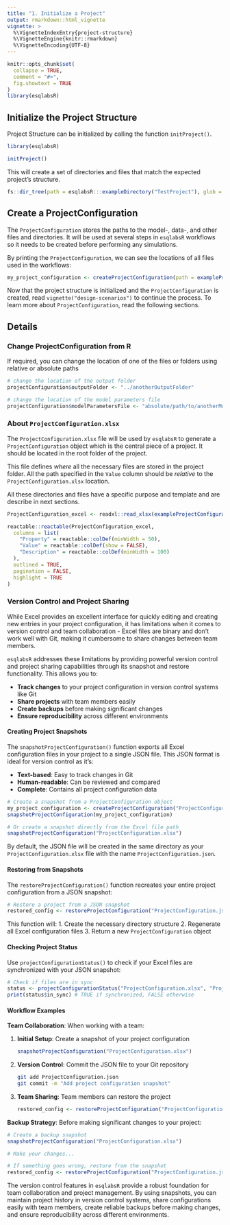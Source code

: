 ```yaml
---
title: "1. Initialize a Project"
output: rmarkdown::html_vignette
vignette: >
  %\VignetteIndexEntry{project-structure}
  %\VignetteEngine{knitr::rmarkdown}
  %\VignetteEncoding{UTF-8}
---
```


```r
knitr::opts_chunk$set(
  collapse = TRUE,
  comment = "#>",
  fig.showtext = TRUE
)
library(esqlabsR)
```


## Initialize the Project Structure

Project Structure can be initialized by calling the function `initProject()`.

```r
library(esqlabsR)

initProject()
```

This will create a set of directories and files that match the expected project's 
structure.


```r
fs::dir_tree(path = esqlabsR:::exampleDirectory("TestProject"), glob = "*.md|*.R", invert = TRUE)
```
## Create a ProjectConfiguration

The `ProjectConfiguration` stores the paths to the model-, data-, and other files
and directories. It will be used at several steps in `esqlabsR` workflows so it 
needs to be created before performing any simulations.

By printing the `ProjectConfiguration`, we can see the locations of all files 
used in the workflows:

```r
my_project_configuration <- createProjectConfiguration(path = exampleProjectConfigurationPath())
```

Now that the project structure is initialized and the `ProjectConfiguration` is 
created, read `vignette("design-scenarios")` to continue the process.
To learn more about `ProjectConfiguration`, read the following sections.

## Details

### Change ProjectConfiguration from R

If required, you can change the location of one of the files or folders using relative or absolute paths

```r
# change the location of the output folder
projectConfiguration$outputFolder <- "../anotherOutputFolder"

# change the location of the model parameters file
projectConfiguration$modelParametersFile <- "absolute/path/to/anotherModelParameters.xlsx"
```


### About `ProjectConfiguration.xlsx`

The `ProjectConfiguration.xlsx` file will be used by `esqlabsR` to generate a
`ProjectConfiguration` object which is the central piece of a project. It should 
be located in the root folder of the project.

This file defines *where* all the necessary files are stored in the project 
folder. All the path specified in the `Value` column should be *relative* to the
`ProjectConfiguration.xlsx` location.

All these directories and files have a specific purpose and template and are 
describe in next sections.

```r
ProjectConfiguration_excel <- readxl::read_xlsx(exampleProjectConfigurationPath())

reactable::reactable(ProjectConfiguration_excel,
  columns = list(
    "Property" = reactable::colDef(minWidth = 50),
    "Value" = reactable::colDef(show = FALSE),
    "Description" = reactable::colDef(minWidth = 100)
  ),
  outlined = TRUE,
  pagination = FALSE,
  highlight = TRUE
)
```

### Version Control and Project Sharing

While Excel provides an excellent interface for quickly editing and creating new entries in your project configuration, it has limitations when it comes to version control and team collaboration - Excel files are binary and don't work well with Git, making it cumbersome to share changes between team members.

`esqlabsR` addresses these limitations by providing powerful version control and project sharing capabilities through its snapshot and restore functionality. This allows you to:

- **Track changes** to your project configuration in version control systems like Git
- **Share projects** with team members easily
- **Create backups** before making significant changes
- **Ensure reproducibility** across different environments

#### Creating Project Snapshots

The `snapshotProjectConfiguration()` function exports all Excel configuration files in your project to a single JSON file. This JSON format is ideal for version control as it's:

- **Text-based**: Easy to track changes in Git
- **Human-readable**: Can be reviewed and compared
- **Complete**: Contains all project configuration data

```r
# Create a snapshot from a ProjectConfiguration object
my_project_configuration <- createProjectConfiguration("ProjectConfiguration.xlsx")
snapshotProjectConfiguration(my_project_configuration)

# Or create a snapshot directly from the Excel file path
snapshotProjectConfiguration("ProjectConfiguration.xlsx")
```

By default, the JSON file will be created in the same directory as your `ProjectConfiguration.xlsx` file with the name `ProjectConfiguration.json`.

#### Restoring from Snapshots

The `restoreProjectConfiguration()` function recreates your entire project configuration from a JSON snapshot:

```r
# Restore a project from a JSON snapshot
restored_config <- restoreProjectConfiguration("ProjectConfiguration.json")
```

This function will:
1. Create the necessary directory structure
2. Regenerate all Excel configuration files
3. Return a new `ProjectConfiguration` object

#### Checking Project Status

Use `projectConfigurationStatus()` to check if your Excel files are synchronized with your JSON snapshot:

```r
# Check if files are in sync
status <- projectConfigurationStatus("ProjectConfiguration.xlsx", "ProjectConfiguration.json")
print(status$in_sync) # TRUE if synchronized, FALSE otherwise
```

#### Workflow Examples

**Team Collaboration**: When working with a team:

1. **Initial Setup**: Create a snapshot of your project configuration
   ```r
snapshotProjectConfiguration("ProjectConfiguration.xlsx")
   ```

2. **Version Control**: Commit the JSON file to your Git repository
   ```bash
   git add ProjectConfiguration.json
   git commit -m "Add project configuration snapshot"
   ```

3. **Team Sharing**: Team members can restore the project
   ```r
restored_config <- restoreProjectConfiguration("ProjectConfiguration.json")
   ```

**Backup Strategy**: Before making significant changes to your project:

```r
# Create a backup snapshot
snapshotProjectConfiguration("ProjectConfiguration.xlsx")

# Make your changes...

# If something goes wrong, restore from the snapshot
restored_config <- restoreProjectConfiguration("ProjectConfiguration.json")
```

The version control features in `esqlabsR` provide a robust foundation for team collaboration and project management. By using snapshots, you can maintain project history in version control systems, share configurations easily with team members, create reliable backups before making changes, and ensure reproducibility across different environments.

